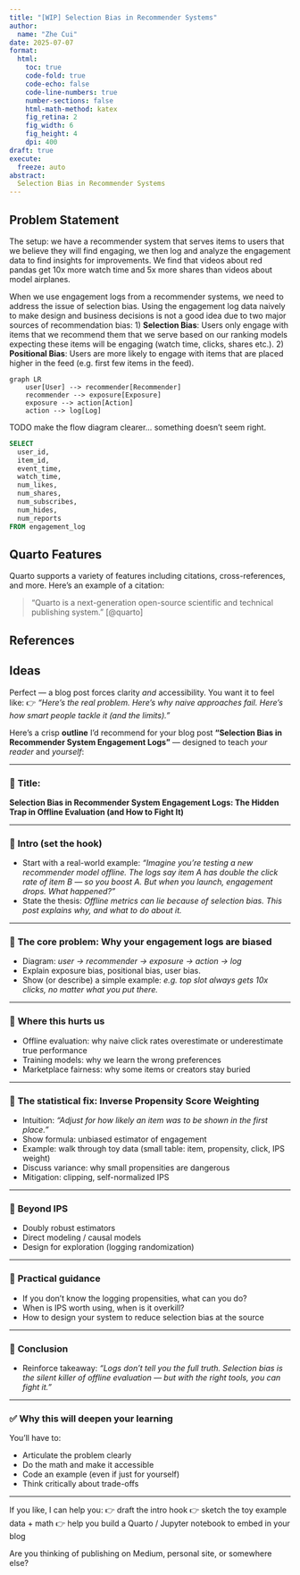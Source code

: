```yaml
---
title: "[WIP] Selection Bias in Recommender Systems"
author:
  name: "Zhe Cui"
date: 2025-07-07
format:
  html:
    toc: true
    code-fold: true
    code-echo: false
    code-line-numbers: true
    number-sections: false
    html-math-method: katex
    fig_retina: 2
    fig_width: 6
    fig_height: 4
    dpi: 400
draft: true
execute:
  freeze: auto
abstract:
  Selection Bias in Recommender Systems
---
```


## Problem Statement

The setup: we have a recommender system that serves items to users that we believe they will find engaging, we then log and analyze the engagement data to find insights for improvements. We find that videos about red pandas get 10x more watch time and 5x more shares than videos about model airplanes.

When we use engagement logs from a recommender systems, we need to address the issue of selection bias. Using the engagement log data naively to make design and business decisions is not a good idea due to two major sources of recommendation bias:
1) **Selection Bias**: Users only engage with items that we recommend them that we serve based on our ranking models expecting these items will be engaging (watch time, clicks, shares etc.).
2) **Positional Bias**: Users are more likely to engage with items that are placed higher in the feed (e.g. first few items in the feed).

```mermaid
graph LR
    user[User] --> recommender[Recommender]
    recommender --> exposure[Exposure]
    exposure --> action[Action]
    action --> log[Log]
```

TODO make the flow diagram clearer... something doesn't seem right.

```sql
SELECT 
  user_id,
  item_id,
  event_time,
  watch_time,
  num_likes,
  num_shares,
  num_subscribes,
  num_hides,
  num_reports
FROM engagement_log
```




## Quarto Features

Quarto supports a variety of features including citations, cross-references, and more. Here's an example of a citation:

> "Quarto is a next-generation open-source scientific and technical publishing system." [@quarto]

## References

[^quarto]: Quarto is a next-generation open-source scientific and technical publishing system.  

## Ideas

Perfect — a blog post forces clarity *and* accessibility. You want it to feel like:
👉 *“Here’s the real problem. Here’s why naive approaches fail. Here’s how smart people tackle it (and the limits).”*

Here’s a crisp **outline** I’d recommend for your blog post **“Selection Bias in Recommender System Engagement Logs”** — designed to teach *your reader* and *yourself*:

---

### 📌 **Title:**

**Selection Bias in Recommender System Engagement Logs: The Hidden Trap in Offline Evaluation (and How to Fight It)**

---

### 🔹 **Intro (set the hook)**

* Start with a real-world example: *“Imagine you’re testing a new recommender model offline. The logs say item A has double the click rate of item B — so you boost A. But when you launch, engagement drops. What happened?”*
* State the thesis: *Offline metrics can lie because of selection bias. This post explains why, and what to do about it.*

---

### 🔹 **The core problem: Why your engagement logs are biased**

* Diagram: *user → recommender → exposure → action → log*
* Explain exposure bias, positional bias, user bias.
* Show (or describe) a simple example: *e.g. top slot always gets 10x clicks, no matter what you put there.*

---

### 🔹 **Where this hurts us**

* Offline evaluation: why naive click rates overestimate or underestimate true performance
* Training models: why we learn the wrong preferences
* Marketplace fairness: why some items or creators stay buried

---

### 🔹 **The statistical fix: Inverse Propensity Score Weighting**

* Intuition: *“Adjust for how likely an item was to be shown in the first place.”*
* Show formula: unbiased estimator of engagement
* Example: walk through toy data (small table: item, propensity, click, IPS weight)
* Discuss variance: why small propensities are dangerous
* Mitigation: clipping, self-normalized IPS

---

### 🔹 **Beyond IPS**

* Doubly robust estimators
* Direct modeling / causal models
* Design for exploration (logging randomization)

---

### 🔹 **Practical guidance**

* If you don’t know the logging propensities, what can you do?
* When is IPS worth using, when is it overkill?
* How to design your system to reduce selection bias at the source

---

### 🔹 **Conclusion**

* Reinforce takeaway: *“Logs don’t tell you the full truth. Selection bias is the silent killer of offline evaluation — but with the right tools, you can fight it.”*

---

### ✅ **Why this will deepen your learning**

You’ll have to:

* Articulate the problem clearly
* Do the math and make it accessible
* Code an example (even if just for yourself)
* Think critically about trade-offs

---

If you like, I can help you:
👉 draft the intro hook
👉 sketch the toy example data + math
👉 help you build a Quarto / Jupyter notebook to embed in your blog

Are you thinking of publishing on Medium, personal site, or somewhere else?
